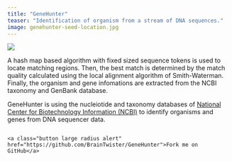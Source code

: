 ```yaml
---
title: "GeneHunter"
teaser: "Identification of organism from a stream of DNA sequences."
image: genehunter-seed-location.jpg
---
```

![](genehunter-seed-location.jpg)

A hash map based algorithm with fixed sized sequence tokens is used to locate
matching regions. Then, the best match is determined by the match quality
calculated using the local alignment algorithm of Smith-Waterman. Finally, the
organism and gene infomations are extracted from the NCBI taxonomy and GenBank
database. 

GeneHunter is using the nucleiotide and taxonomy databases of <a
href="https://www.ncbi.nlm.nih.gov/" target="_blank" alt="ii">National Center
for Biotechnology Information (NCBI)</a> to identify organisms and genes from
DNA sequencer data.

<div class="row t60 b60">
  <div class="small-12 text-center columns">
    <a class="button large radius alert" href="https://github.com/BrainTwister/GeneHunter">Fork me on GitHub</a>
  </div>
</div>
